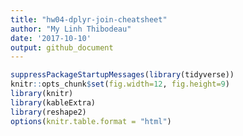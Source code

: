 ```yaml
---
title: "hw04-dplyr-join-cheatsheet"
author: "My Linh Thibodeau"
date: '2017-10-10'
output: github_document
---
```


```r
suppressPackageStartupMessages(library(tidyverse))
knitr::opts_chunk$set(fig.width=12, fig.height=9)
library(knitr)
library(kableExtra)
library(reshape2)
options(knitr.table.format = "html")
```

